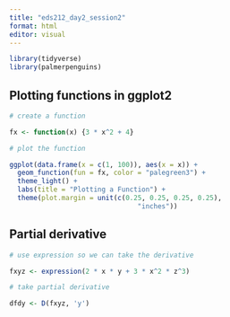 ```yaml
---
title: "eds212_day2_session2"
format: html
editor: visual
---
```


```r
library(tidyverse)
library(palmerpenguins)
```

## Plotting functions in ggplot2

```r
# create a function

fx <- function(x) {3 * x^2 + 4}

# plot the function

ggplot(data.frame(x = c(1, 100)), aes(x = x)) + 
  geom_function(fun = fx, color = "palegreen3") +
  theme_light() +
  labs(title = "Plotting a Function") +
  theme(plot.margin = unit(c(0.25, 0.25, 0.25, 0.25),
                                "inches"))
```

## Partial derivative

```r
# use expression so we can take the derivative

fxyz <- expression(2 * x * y + 3 * x^2 * z^3)

# take partial derivative

dfdy <- D(fxyz, 'y') 
```
